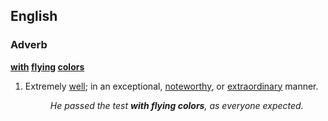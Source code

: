 ==English==
===Adverb===
'''[[with]] [[flying]] [[colors]]'''
#{{idiom}} Extremely [[well]]; in an exceptional, [[noteworthy]], or [[extraordinary]] manner.
#:''He passed the test '''with flying colors''', as everyone expected.''